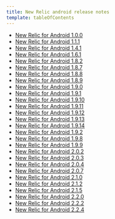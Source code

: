 ```yaml
---
title: New Relic android release notes
template: tableOfContents
---
```


* [New Relic for Android 1.0.0](/docs/release-notes/mobile-apps-release-notes/new-relic-android-release-notes/new-relic-android-1001)
* [New Relic for Android 1.1.1](/docs/release-notes/mobile-apps-release-notes/new-relic-android-release-notes/new-relic-android-111)
* [New Relic for Android 1.4.1](/docs/release-notes/mobile-apps-release-notes/new-relic-android-release-notes/new-relic-android-141)
* [New Relic for Android 1.6.1](/docs/release-notes/mobile-apps-release-notes/new-relic-android-release-notes/new-relic-android-161)
* [New Relic for Android 1.8.2](/docs/release-notes/mobile-apps-release-notes/new-relic-android-release-notes/new-relic-android-182)
* [New Relic for Android 1.8.7](/docs/release-notes/mobile-apps-release-notes/new-relic-android-release-notes/new-relic-android-187)
* [New Relic for Android 1.8.8](/docs/release-notes/mobile-apps-release-notes/new-relic-android-release-notes/new-relic-android-188)
* [New Relic for Android 1.8.9](/docs/release-notes/mobile-apps-release-notes/new-relic-android-release-notes/new-relic-android-189)
* [New Relic for Android 1.9.0](/docs/release-notes/mobile-apps-release-notes/new-relic-android-release-notes/new-relic-android-190)
* [New Relic for Android 1.9.1](/docs/release-notes/mobile-apps-release-notes/new-relic-android-release-notes/new-relic-android-191)
* [New Relic for Android 1.9.10](/docs/release-notes/mobile-apps-release-notes/new-relic-android-release-notes/new-relic-android-1910)
* [New Relic for Android 1.9.11](/docs/release-notes/mobile-apps-release-notes/new-relic-android-release-notes/new-relic-android-1911)
* [New Relic for Android 1.9.12](/docs/release-notes/mobile-apps-release-notes/new-relic-android-release-notes/new-relic-android-1912)
* [New Relic for Android 1.9.13](/docs/release-notes/mobile-apps-release-notes/new-relic-android-release-notes/new-relic-android-1913)
* [New Relic for Android 1.9.14](/docs/release-notes/mobile-apps-release-notes/new-relic-android-release-notes/new-relic-android-1914)
* [New Relic for Android 1.9.2](/docs/release-notes/mobile-apps-release-notes/new-relic-android-release-notes/new-relic-android-192)
* [New Relic for Android 1.9.8](/docs/release-notes/mobile-apps-release-notes/new-relic-android-release-notes/new-relic-android-198)
* [New Relic for Android 1.9.9](/docs/release-notes/mobile-apps-release-notes/new-relic-android-release-notes/new-relic-android-199)
* [New Relic for Android 2.0.2](/docs/release-notes/mobile-apps-release-notes/new-relic-android-release-notes/new-relic-android-201)
* [New Relic for Android 2.0.3](/docs/release-notes/mobile-apps-release-notes/new-relic-android-release-notes/new-relic-android-203)
* [New Relic for Android 2.0.4](/docs/release-notes/mobile-apps-release-notes/new-relic-android-release-notes/new-relic-android-204)
* [New Relic for Android 2.0.7](/docs/release-notes/mobile-apps-release-notes/new-relic-android-release-notes/new-relic-android-207)
* [New Relic for Android 2.1.0](/docs/release-notes/mobile-apps-release-notes/new-relic-android-release-notes/new-relic-android-210)
* [New Relic for Android 2.1.2](/docs/release-notes/mobile-apps-release-notes/new-relic-android-release-notes/new-relic-android-212)
* [New Relic for Android 2.1.5](/docs/release-notes/mobile-apps-release-notes/new-relic-android-release-notes/new-relic-android-215)
* [New Relic for Android 2.2.0](/docs/release-notes/mobile-apps-release-notes/new-relic-android-release-notes/new-relic-android-220)
* [New Relic for Android 2.2.2](/docs/release-notes/mobile-apps-release-notes/new-relic-android-release-notes/new-relic-android-222)
* [New Relic for Android 2.2.4](/docs/release-notes/mobile-apps-release-notes/new-relic-android-release-notes/new-relic-android-224)
